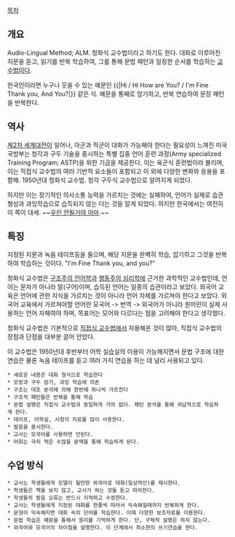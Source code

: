 [[목차]]
== 개요 ==
Audio-Lingual Method; ALM. 청화식 교수법이라고 하기도 한다. 대화로 이루어진 지문을 듣고, 읽기를 반복 학습하여, 그를 통해 문법 패턴과 일정한 순서를 학습하는 [[교수법]]이다.

한국인이라면 누구나 웃을 수 있는 예문인
{{|Hi / Hi
How are You? / I'm Fine Thank you, And You?|}}
같은 식. 예문을 통째로 암기하고, 반복 연습하여 문장 패턴을 반복한다. 

== 역사 ==
[[제2차 세계대전]]이 일어나, 아군과 적군이 대화가 가능해야 한다는 필요성이 느껴진 미국 국방부는 청각과 구두 기술을 중시하는 특별 집중 언어 훈련 과정(Army specialized Training Program; ASTP)을 위한 기금을 제공한다. 이는 육군식 훈련법이라 불리며, 이는 직접식 교수법의 여러 기반적 요소들이 포함되고 이 외에 다양한 변화와 응용을 포함해. 1950년대 청화식 교수법. 청각 구두식 교수법으로 알려지게 되었다.

하지만 이는 장기적인 의사소통 능력을 가르치는 것에는 실패하여, 언어가 실제로 습관 형성과 과잉학습으로 습득되지 않는 다는 것을 알게 되었다. 하지만 한국에서는 여전히 이 쪽이 대세. ~~[[우린 안될거야 아마]].~~

== 특징 ==
지정된 지문과 녹음 테이프등을 들으며, 해당 지문을 완벽히 학습, 압기하고 그것을 반복하여 학습하는 것이다. "I'm Fine Thank you, and you?"

청화식 교수법은 [[구조주의 언어학]]과 [[행동주의 심리학]]에 근거한 과학적인 교수법인데, 언어는 문자가 아니라 말(구어)이며, 습득된 언어는 일종의 습관이라고 보았다. 외국어 교육은 언어에 관한 지식을 가르치는 것이 아니라 언어 자체를 가르쳐야 한다고 보았다. 외국어 교육에서 가르쳐야할 언어란 모국어 -> 번역 -> 외국어가 아니라 원어민이 실제 사용하는 언어 자체여야 하며, 목표어는 모어와 다르다는 점을 고려해야 한다고 생각했다.

청화식 교수법은 기본적으로 [[직접식 교수법]]에서 차용해온 것이 많아, 직접식 교수법의 장점과 단점을 대부분 끌어 안았다.

이 교수법은 1950년대 후반부터 어학 실습실의 이용이 가능해지면서 문법 구조에 대한 연습은 물론 녹음 테이프를 듣고 여러 가지 연습을 하는 데 널리 사용되고 있다.

 * 새로운 내용은 대화 형식으로 학습한다
 * 모방과 구두 암기, 과잉 학습에 의존
 * 구조는 대조 분석에 의해 한번에 하나씩 가르친다
 * 구조적 패턴들은 반복을 통해 학습
 * 문법 설명은 직접식 교수법과 동일하게 거의 없다. 패턴 분석을 통해 귀납적으로 학습하게 한다.
 * 테이프, 어학실, 시청각 자료를 많이 사용한다.
 * 발음을 중시한다.
 * 교사는 모국어를 사용하면 안된다.
 * 어휘는 극히 적은 수많을 문맥을 통해 학습하게 된다.

== 수업 방식 ==
 * 교사는 학생들에게 모델이 될만한 외국어로 대화(일상적인)를 제시한다. 
 * 학생들은 책을 보지 않고, 교사가 하는 것들 듣고 따라한다.
 * 학생들의 발음 오류는 반드시 지적하고 수정한다.
 * 교사는 학생들에게 지정된 대화를 한줄씩 따라서 익숙해질때까지 반복하게 한다. 
 * 문형이 익숙해지면 대화 속의 단어를 학습한다. 이때 다양한 보조자료를 이용한다.
 * 문법 학습은 예문을 통해서 원리를 기억하게 한다. 단, 구체적 설명은 하지 않는다.
 * 외국어와 모국어의 차이점을 설명한다. 이 단계에서 최소한의 쓰기연습을 한다.
